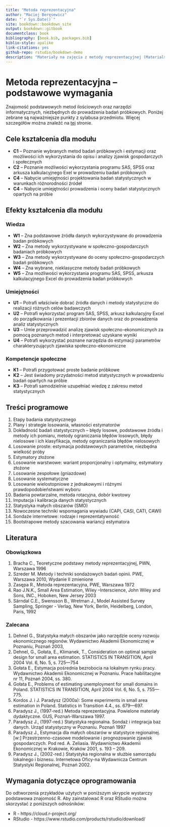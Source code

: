 ```yaml
--- 
title: "Metoda reprezentacyjna"
author: "Maciej Beręsewicz"
date: "`r Sys.Date()`"
site: bookdown::bookdown_site
output: bookdown::gitbook
documentclass: book
bibliography: [book.bib, packages.bib]
biblio-style: apalike
link-citations: yes
github-repo: rstudio/bookdown-demo
description: "Materiały na zajęcia z metody reprezentacyjnej (Materials for survey methodology class at Poznan University of Econimics and Business, in Polish)."
---
```


# Metoda reprezentacyjna -- podstawowe wymagania

Znajomość podstawowych metod ilościowych oraz narzędzi informatycznych, niezbędnych do prowadzenia badań próbkowych. Poniżej zebrane są najważniejsze punkty z sylabusa przedmiotu. Więcej szczegółów można znaleźć na [tej](http://esylabus.ue.poznan.pl/pl/II00S.21B.843.16/rok/sylabus/17007) stronie.

## Cele kształcenia dla modułu


+ **C1** -- Poznanie wybranych metod badań próbkowych i estymacji oraz możliwości ich wykorzystania do opisu i analizy zjawisk gospodarczych i społecznych
+ **C2** -- Poznanie możliwości wykorzystania programu SAS, SPSS oraz arkusza kalkulacyjnego Exel w prowadzeniu badań próbkowych
+ **C4** -- Nabycie umiejętności projektowania badań statystycznych w warunkach różnorodności źródeł
+ **C4** -- Nabycie umiejętności prowadzenia i oceny badań statystycznych opartych na próbie

## Efekty kształcenia dla modułu

### Wiedza

+ **W1** -- Zna podstawowe źródła danych wykorzystywane do prowadzenia badan próbkowych	
+ **W2** -- Zna metody wykorzystywane w społeczno-gospodarczych badaniach próbkowych	
+ **W3** -- Zna metody wykorzystywane do oceny społeczno-gospodarczych badań próbkowych	
+ **W4** -- Zna wybrane, nieklasyczne metody badań próbkowych	
+ **W5** -- Zna możliwości wykorzystania programu SAS, SPSS, arkusza kalkulacyjnego Excel do prowadzenia badań próbkowych

### Umiejętności

+ **U1** -- Potrafi właściwie dobrać źródła danych i metody statystyczne do realizacji różnych celów badawczych	
+ **U2** -- Potrafi wykorzystać program SAS, SPSS, arkusz kalkulacyjny Excel do porządkowania i prezentacji zbiorów danych oraz do prowadzenia analiz statystycznych	
+ **U3** -- Umie przeprowadzić analizę zjawisk społeczno-ekonomicznych za pomocą poznanych metod i interpretować uzyskane wyniki	
+ **U4** -- Potrafi wykorzystać poznane narzędzia do estymacji parametrów charakteryzujących zjawiska społeczno-ekonomiczne

### Kompetencje społeczne

+ **K1** -- Potrafi przygotować proste badanie próbkowe	
+ **K2** -- Jest świadomy przydatności metod statystycznych w prowadzeniu badań opartych na próbie	
+ **K3** -- Potrafi samodzielnie uzupełniać wiedzę z zakresu metod statystycznych

## Treści programowe

1.	Etapy badania statystycznego	
2.	Plany i strategie losowania, własności estymatorów	
3.	Dokładność badań statystycznych – błędy losowe, podstawowe źródła i metody ich pomiaru, metody ograniczania błędów losowych, błędy nielosowe i ich klasyfikacja, metody ograniczania błędów nielosowych
4.	Losowanie proste: estymacja podstawowych parametrów, niezbędna wielkość próby	
5.	Estymatory złożone	
6.	Losowanie warstwowe: wariant proporcjonalny i optymalny, estymatory złożone	
7.	Losowanie zespołowe (gniazdowe)	
8.	Losowanie systematyczne	
9.	Losowanie wielostopniowe z jednakowymi i różnymi prawdopodobieństwami wyboru	
10.	Badania powtarzalne, metoda rotacyjna, dobór kwotowy	
11.	Imputacja i kalibracja danych statystycznych	
12.	Statystyka małych obszarów (SMO)	
13.	Nowoczesne techniki wspomagania wywiadu (CAPI, CASI, CATI, CAWI)	
14.	Sondaże internetowe: rodzaje i reprezentatywność	
15.	Bootstrapowe metody szacowania wariancji estymatora

## Literatura

### Obowiązkowa

1. Bracha C., Teoretyczne podstawy metody reprezentacyjnej, PWN, Warszawa 1996
2. Szreder M. Metody i techniki sondażowych badań opinii. PWE, Warszawa 2010, Wydanie II zmienione
3. Zasępa R., Metoda reprezentacyjna, PWE, Warszawa 1972
4. Rao J.N.K., Small Area Estimation, Wiley –Interscience, John Wiley and Sons, INC., Hoboken, New Jersey 2003
5. Särndal C.E., Swensson B., Wretman J., Model Assisted Survey Sampling, Springer - Verlag, New York, Berlin, Heidelberg, London, Paris, 1992

### Zalecana


1. Dehnel G., Statystyka małych obszarów jako narzędzie oceny rozwoju ekonomicznego regionów. Wydawnictwo Akademii Ekonomicznej w Poznaniu, Poznań 2003,
2. Dehnel, G., Gołata, E., Klimanek, T., Consideration on optimal sample design for small area estimation. STATISTICS IN TRANSITION, April 2004 Vol. 6, No. 5, s. 725—754
3. Gołata E., Estymacja pośrednia bezrobocia na lokalnym rynku pracy. Wydawnictwo Akademii Ekonomicznej w Poznaniu. Prace habilitacyjne nr 11, Poznań 2004, ss. 380.
4. Gołata E., Problems of estimating unemployment for small domains in Poland. STATISTICS IN TRANSITION, April 2004 Vol. 6, No. 5, s. 755—775.
5. Kordos J. i J. Paradysz (2000a): Some experiments in small area estimation in Poland. Statistics in Transition 4.4., ss. 679—697.
6. Paradysz J., (1997-red.) Metoda reprezentacyjna. Powielone materiały dydaktyczne. GUS, Poznań-Warszawa 1997.
7. Paradysz J., (1997-red.) Statystyka regionalna. Sondaż i integracja baz danych. Urząd statystyczny w Poznaniu. Poznań 1997
8. Paradysz J., Estymacja dla małych obszarów w statystyce regionalnej. [w:] Przestrzenno-czasowe modelowanie i prognozowanie zjawisk gospodarczych. Pod red. A. Zeliasia. Wydawnictwo Akademii Ekonomicznej w Krakowie, Kraków 2001, s. 193 – 209.
9. Paradysz J., (2002-red.) Statystyka regionalna w służbie samorządu lokalnego i biznesu. Internetowa Oficy-na Wydawnicza Centrum Statystyki Regionalnej, Poznań 2002.


## Wymagania dotyczące oprogramowania


Do odtworzenia przykładów użytych w poniższym skrypcie wystarczy podstawowa znajomość R. Aby zainstalować R oraz RStudio można skorzystać z poniższych odnośników:

* R - https://cloud.r-project.org/
* RStudio - https://www.rstudio.com/products/rstudio/download/


